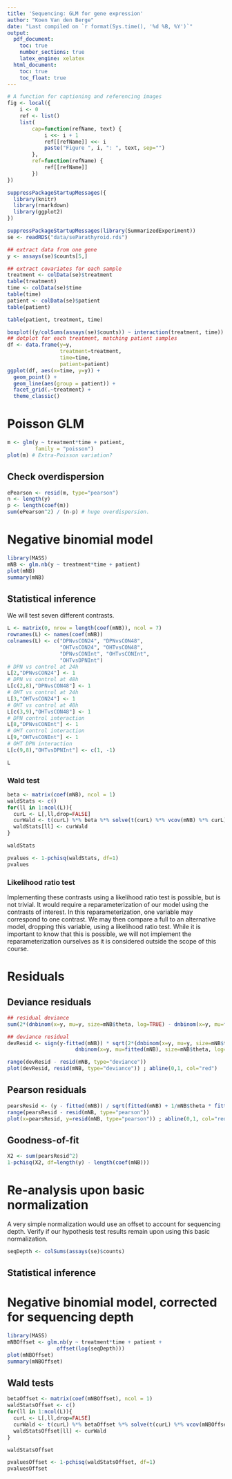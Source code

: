 ```yaml
---
title: 'Sequencing: GLM for gene expression'
author: "Koen Van den Berge"
date: "Last compiled on `r format(Sys.time(), '%d %B, %Y')`"
output: 
  pdf_document:
    toc: true
    number_sections: true
    latex_engine: xelatex
  html_document:
    toc: true
    toc_float: true
---
```


```r
# A function for captioning and referencing images
fig <- local({
    i <- 0
    ref <- list()
    list(
        cap=function(refName, text) {
            i <<- i + 1
            ref[[refName]] <<- i
            paste("Figure ", i, ": ", text, sep="")
        },
        ref=function(refName) {
            ref[[refName]]
        })
})
``` 

```r
suppressPackageStartupMessages({
  library(knitr)
  library(rmarkdown)
  library(ggplot2)
})
```


```r
suppressPackageStartupMessages(library(SummarizedExperiment))
se <- readRDS("data/seParathyroid.rds")
```


```r
## extract data from one gene
y <- assays(se)$counts[5,]

## extract covariates for each sample
treatment <- colData(se)$treatment
table(treatment)
time <- colData(se)$time
table(time)
patient <- colData(se)$patient
table(patient)

table(patient, treatment, time)

boxplot((y/colSums(assays(se)$counts)) ~ interaction(treatment, time))
## dotplot for each treatment, matching patient samples
df <- data.frame(y=y,
                 treatment=treatment,
                 time=time,
                 patient=patient)
ggplot(df, aes(x=time, y=y)) +
  geom_point() +
  geom_line(aes(group = patient)) + 
  facet_grid(.~treatment) +
  theme_classic()
```


# Poisson GLM

```r
m <- glm(y ~ treatment*time + patient,
         family = "poisson")
plot(m) # Extra-Poisson variation?
```

## Check overdispersion

```r
ePearson <- resid(m, type="pearson")
n <- length(y)
p <- length(coef(m))
sum(ePearson^2) / (n-p) # huge overdispersion.
```

# Negative binomial model

```r
library(MASS)
mNB <- glm.nb(y ~ treatment*time + patient)
plot(mNB)
summary(mNB)
```


## Statistical inference

We will test seven different contrasts.

```r
L <- matrix(0, nrow = length(coef(mNB)), ncol = 7)
rownames(L) <- names(coef(mNB))
colnames(L) <- c("DPNvsCON24", "DPNvsCON48",
                 "OHTvsCON24", "OHTvsCON48",
                 "DPNvsCONInt", "OHTvsCONInt",
                 "OHTvsDPNInt")
# DPN vs control at 24h
L[2,"DPNvsCON24"] <- 1
# DPN vs control at 48h
L[c(2,8),"DPNvsCON48"] <- 1
# OHT vs control at 24h
L[3,"OHTvsCON24"] <- 1
# OHT vs control at 48h
L[c(3,9),"OHTvsCON48"] <- 1
# DPN control interaction
L[8,"DPNvsCONInt"] <- 1
# OHT control interaction
L[9,"OHTvsCONInt"] <- 1
# OHT DPN interaction
L[c(9,8),"OHTvsDPNInt"] <- c(1, -1)

L
```


### Wald test

```r
beta <- matrix(coef(mNB), ncol = 1)
waldStats <- c()
for(ll in 1:ncol(L)){
  curL <- L[,ll,drop=FALSE]
  curWald <- t(curL) %*% beta %*% solve(t(curL) %*% vcov(mNB) %*% curL) %*% t(beta) %*% curL
  waldStats[ll] <- curWald
}

waldStats

pvalues <- 1-pchisq(waldStats, df=1)
pvalues
```


### Likelihood ratio test

Implementing these contrasts using a likelihood ratio test is possible, but is not trivial.
It would require a reparameterization of our model using the contrasts of interest. In this reparameterization, one variable may correspond to one contrast. We may then compare a full to an alternative model, dropping this variable, using a likelihood ratio test.
While it is important to know that this is possible, we will not implement the reparameterization ourselves as it is considered outside the scope of this course.

# Residuals

## Deviance residuals

```r
## residual deviance
sum(2*(dnbinom(x=y, mu=y, size=mNB$theta, log=TRUE) - dnbinom(x=y, mu=fitted(mNB), size=mNB$theta, log=TRUE)))

## deviance residual
devResid <- sign(y-fitted(mNB)) * sqrt(2*(dnbinom(x=y, mu=y, size=mNB$theta, log=TRUE) - 
                      dnbinom(x=y, mu=fitted(mNB), size=mNB$theta, log=TRUE)))

range(devResid - resid(mNB, type="deviance"))
plot(devResid, resid(mNB, type="deviance")) ; abline(0,1, col="red")

```

## Pearson residuals

```r
pearsResid <- (y - fitted(mNB)) / sqrt(fitted(mNB) + 1/mNB$theta * fitted(mNB)^2)
range(pearsResid - resid(mNB, type="pearson"))
plot(x=pearsResid, y=resid(mNB, type="pearson")) ; abline(0,1, col="red")
```


## Goodness-of-fit

```r
X2 <- sum(pearsResid^2)
1-pchisq(X2, df=length(y) - length(coef(mNB)))
```

# Re-analysis upon basic normalization

A very simple normalization would use an offset to account for sequencing depth.
Verify if our hypothesis test results remain upon using this basic normalization.

```r
seqDepth <- colSums(assays(se)$counts)
```

## Statistical inference

# Negative binomial model, corrected for sequencing depth

```r
library(MASS)
mNBOffset <- glm.nb(y ~ treatment*time + patient +
                offset(log(seqDepth)))
plot(mNBOffset)
summary(mNBOffset)
```

## Wald tests

```r
betaOffset <- matrix(coef(mNBOffset), ncol = 1)
waldStatsOffset <- c()
for(ll in 1:ncol(L)){
  curL <- L[,ll,drop=FALSE]
  curWald <- t(curL) %*% betaOffset %*% solve(t(curL) %*% vcov(mNBOffset) %*% curL) %*% t(betaOffset) %*% curL
  waldStatsOffset[ll] <- curWald
}

waldStatsOffset

pvaluesOffset <- 1-pchisq(waldStatsOffset, df=1)
pvaluesOffset
```

